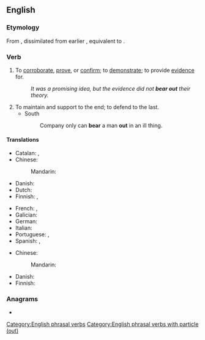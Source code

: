 ==English==

===Etymology===
From {{inh|en|enm|beren out}}, dissimilated from earlier {{der|en|enm|outberen}}, equivalent to {{af|en|bear|out|nocat=1}}.

===Verb===
{{en-verb|bears out|bearing out|bore out|borne out}}

# {{lb|en|transitive}} To [[corroborate]], [[prove]], or [[confirm]]; to [[demonstrate]]; to provide [[evidence]] for.
#: ''It was a promising idea, but the evidence did not '''bear out''' their theory.''
# To maintain and support to the end; to defend to the last.
#* South
#*: Company only can '''bear''' a man '''out''' in an ill thing.

====Translations====
{{trans-top|corroborate, prove, or confirm}}
* Catalan: {{t+|ca|confirmar}}, {{t+|ca|corroborar}}
* Chinese:
*: Mandarin: {{t-needed|cmn}}
* Danish: {{t-needed|da}}
* Dutch: {{t+|nl|bevestigen}}
* Finnish: {{t+|fi|tukea}}, {{t+|fi|vahvistaa}}
{{trans-mid}}
* French: {{t+|fr|confirmer}}, {{t+|fr|corroborer}}
* Galician: {{t+|gl|confirmar}}
* German: {{t+|de|bestätigen}}
* Italian: {{t+|it|confermare}}
* Portuguese: {{t+|pt|confirmar}}, {{t+|pt|corroborar}}
* Spanish: {{t+|es|confirmar}}, {{t+|es|corroborar}}
{{trans-bottom}}

{{trans-top|maintain and support to the end}}
* Chinese:
*: Mandarin: {{t-needed|cmn}}
{{trans-mid}}
* Danish: {{t-needed|da}}
* Finnish: {{t|fi|kannatella}}
{{trans-bottom}}

===Anagrams===
* {{anagrams|en|a=abeortu|U-boater|outbear}}

[[Category:English phrasal verbs]]
[[Category:English phrasal verbs with particle (out)]]